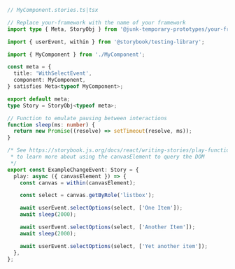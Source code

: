 ```ts
// MyComponent.stories.ts|tsx

// Replace your-framework with the name of your framework
import type { Meta, StoryObj } from '@junk-temporary-prototypes/your-framework';

import { userEvent, within } from '@storybook/testing-library';

import { MyComponent } from './MyComponent';

const meta = {
  title: 'WithSelectEvent',
  component: MyComponent,
} satisfies Meta<typeof MyComponent>;

export default meta;
type Story = StoryObj<typeof meta>;

// Function to emulate pausing between interactions
function sleep(ms: number) {
  return new Promise((resolve) => setTimeout(resolve, ms));
}

/* See https://storybook.js.org/docs/react/writing-stories/play-function#working-with-the-canvas
 * to learn more about using the canvasElement to query the DOM
 */
export const ExampleChangeEvent: Story = {
  play: async ({ canvasElement }) => {
    const canvas = within(canvasElement);

    const select = canvas.getByRole('listbox');

    await userEvent.selectOptions(select, ['One Item']);
    await sleep(2000);

    await userEvent.selectOptions(select, ['Another Item']);
    await sleep(2000);

    await userEvent.selectOptions(select, ['Yet another item']);
  },
};
```
